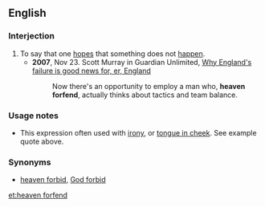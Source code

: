 ==English==

===Interjection===
{{en-interj}}

# To say that one [[hopes]] that something does not [[happen]].
#* '''2007''', Nov 23. Scott Murray in Guardian Unlimited, [http://football.guardian.co.uk/comment/story/0,,2215456,00.html Why England's failure is good news for, er, England]
#*: Now there's an opportunity to employ a man who, '''heaven forfend''', actually thinks about tactics and team balance.

===Usage notes===
* This expression often used with [[irony]], or [[tongue in cheek]]. See example quote above.

===Synonyms===
* [[heaven forbid]], [[God forbid]]

[[et:heaven forfend]]